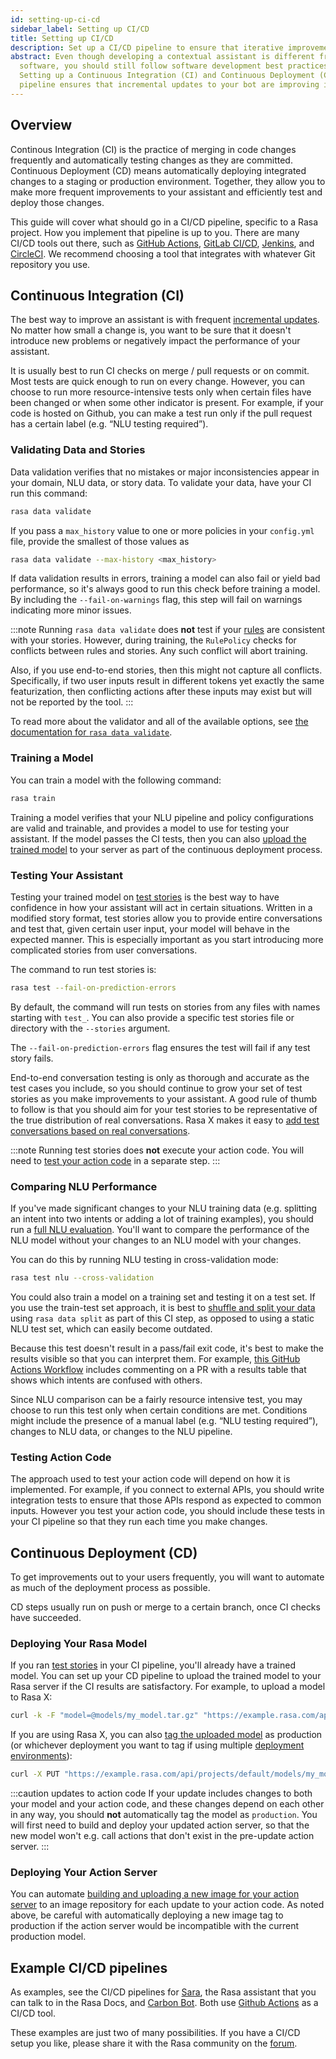```yaml
---
id: setting-up-ci-cd
sidebar_label: Setting up CI/CD
title: Setting up CI/CD
description: Set up a CI/CD pipeline to ensure that iterative improvements to your assistant are tested and deployed with minimum manual effort
abstract: Even though developing a contextual assistant is different from developing traditional
  software, you should still follow software development best practices.
  Setting up a Continuous Integration (CI) and Continuous Deployment (CD)
  pipeline ensures that incremental updates to your bot are improving it, not harming it.
---
```


## Overview

Continous Integration (CI) is the practice of merging in code changes
frequently and automatically testing changes as they are committed. Continuous
Deployment (CD) means automatically deploying integrated changes to a staging
or production environment. Together, they allow you to make more frequent improvements
to your assistant and efficiently test and deploy those changes.

This guide will cover what should go in a CI/CD pipeline, specific to a
Rasa project. How you implement that pipeline is up to you.
There are many CI/CD tools out there, such as [GitHub Actions](https://github.com/features/actions),
[GitLab CI/CD](https://docs.gitlab.com/ee/ci/), [Jenkins](https://www.jenkins.io/doc/), and
[CircleCI](https://circleci.com/docs/2.0/). We recommend choosing a tool that integrates with
whatever Git repository you use.

## Continuous Integration (CI)

The best way to improve an assistant is with frequent [incremental updates](https://rasa.com/docs/rasa-x/user-guide/fix-problems).
No matter how small a change is, you want to be sure that it doesn't introduce
new problems or negatively impact the performance of your assistant.

It is usually best to run CI checks on merge / pull requests or on commit. Most tests are
quick enough to run on every change. However, you can choose to run more
resource-intensive tests only when certain files have been changed or when some
other indicator is present. For example, if your code is hosted on Github,
you can make a test run only if the pull request has a certain label (e.g. “NLU testing required”).

### Validating Data and Stories

Data validation verifies that no mistakes or major inconsistencies appear in your domain, NLU 
data, or story data. To validate your data, have your CI run this command:

```bash
rasa data validate
```

If you pass a `max_history` value to one or more policies in your `config.yml` file, provide the 
smallest of those values as

```bash
rasa data validate --max-history <max_history>
```

If data validation results in errors, training a model can also fail or yield bad performance, so it's
always good to run this check before training a model. By including the
`--fail-on-warnings` flag, this step will fail on warnings indicating more minor issues.

:::note
Running `rasa data validate` does **not** test if your [rules](./rules.mdx) are consistent with your stories. 
However, during training, the `RulePolicy` checks for conflicts between rules and stories. Any such conflict will abort training.

Also, if you use end-to-end stories, then this might not capture all conflicts. Specifically, if two user inputs
result in different tokens yet exactly the same featurization, then conflicting actions after these inputs
may exist but will not be reported by the tool. 
:::

To read more about the validator and all of the available options, see [the documentation for 
`rasa data validate`](./command-line-interface.mdx#rasa-data-validate).

### Training a Model

You can train a model with the following command:

```bash
rasa train
```

Training a model verifies that your NLU pipeline and policy configurations are
valid and trainable, and provides a model to use for testing your assistant.
If the model passes the CI tests, then you can also [upload the trained model](./setting-up-ci-cd.mdx#deploying-your-rasa-model)
to your server as part of the continuous deployment process.


### Testing Your Assistant

Testing your trained model on [test stories](./testing-your-assistant.mdx#writing-test-stories) is the best way to have confidence in how your assistant
will act in certain situations. Written in a modified story
format, test stories allow you to provide entire conversations and test that, given certain
user input, your model will behave in the expected manner. This is especially
important as you start introducing more complicated stories from user
conversations.

The command to run test stories is:

```bash
rasa test --fail-on-prediction-errors
```
By default, the command will run tests on stories from any files with names starting with `test_`. You can also provide
a specific test stories file or directory with the `--stories` argument.

The `--fail-on-prediction-errors` flag ensures the test will fail if any test
story fails.

End-to-end conversation testing is only as thorough and accurate as the test
cases you include, so you should continue to grow your set of test stories
as you make improvements to your assistant. A good rule of thumb to follow is that you should aim for your test stories
to be representative of the true distribution of real conversations.
Rasa X makes it easy to [add test conversations based on real conversations](https://rasa.com/docs/rasa-x/user-guide/test-assistant/#how-to-create-tests).

:::note
Running test stories does **not** execute your action code. You will need to
[test your action code](./setting-up-ci-cd.mdx#testing-action-code) in a separate step.
:::

### Comparing NLU Performance

If you've made significant changes to your NLU training data (e.g.
splitting an intent into two intents or adding a lot of training examples), you should run a
[full NLU evaluation](./testing-your-assistant.mdx#evaluating-an-nlu-model). You'll want to compare
the performance of the NLU model without your changes to an NLU model with your
changes.

You can do this by running NLU testing in cross-validation mode:

```bash
rasa test nlu --cross-validation
```

You could also train a model on a training set and testing it on a test set. If you use the train-test
set approach, it is best to [shuffle and split your data](./command-line-interface.mdx#rasa-data-split) using `rasa data split` as part of this CI step, as
opposed to using a static NLU test set, which can easily become outdated.

Because this test doesn't result in a pass/fail exit code, it's best to make
the results visible so that you can interpret them.
For example, [this GitHub Actions Workflow](https://gist.github.com/amn41/de555c93913a01fbd56df2e2d211862c)
includes commenting on a PR with a results table that shows which intents are confused with others.

Since NLU comparison can be a fairly resource intensive test, you may choose to run this test
only when certain conditions are met. Conditions might include the presence of a manual label (e.g. “NLU
testing required”), changes to NLU data, or changes to the NLU pipeline.

### Testing Action Code

The approach used to test your action code will depend on how it is
implemented. For example, if you connect to external APIs, you should write integration tests to ensure
that those APIs respond as expected to common inputs. However you test your action code, you should
include these tests in your CI pipeline so that they run each time you make changes.

## Continuous Deployment (CD)

To get improvements out to your users frequently, you will want to automate as
much of the deployment process as possible.

CD steps usually run on push or merge to a certain branch, once CI checks have
succeeded.

### Deploying Your Rasa Model

If you ran [test stories](#testing-your-assistant) in your CI pipeline,
you'll already have a trained model. You can set up your CD pipeline to upload the trained model to your
Rasa server if the CI results are satisfactory. For example, to upload a model to Rasa X:

```bash
curl -k -F "model=@models/my_model.tar.gz" "https://example.rasa.com/api/projects/default/models?api_token={your_api_token}"
```

If you are using Rasa X, you can also [tag the uploaded model](https://rasa.com/docs/rasa-x/pages/http-api/#tag/Models/paths/~1projects~1{project_id}~1models~1{model}~1tags~1{tag}/put)
as production (or whichever deployment you want to tag if using multiple [deployment environments](https://rasa.com/docs/rasa-x/enterprise/deployment-environments/#)):

```bash
curl -X PUT "https://example.rasa.com/api/projects/default/models/my_model/tags/production"
```

:::caution updates to action code
If your update includes changes to both your model and your action
code, and these changes depend on each other in any way, you should **not**
automatically tag the model as `production`. You will first need to build and
deploy your updated action server, so that the new model won't e.g. call
actions that don't exist in the pre-update action server.
:::

### Deploying Your Action Server

You can automate
[building and uploading a new image for your action server](./how-to-deploy.mdx#building-an-action-server-image)
to an image repository for each
update to your action code. As noted above, be careful with
automatically deploying a new image tag to production if the action server
would be incompatible with the current production model.

## Example CI/CD pipelines

As examples, see the CI/CD pipelines for
[Sara](https://github.com/RasaHQ/rasa-demo/blob/master/.github/workflows/build_and_deploy.yml),
the Rasa assistant that you can talk to in the Rasa Docs, and
[Carbon Bot](https://github.com/RasaHQ/carbon-bot/blob/master/.github/workflows/model_ci.yml).
Both use [Github Actions](https://github.com/features/actions) as a CI/CD tool.

These examples are just two of many possibilities. If you have a CI/CD setup you like, please
share it with the Rasa community on the [forum](https://forum.rasa.com).
